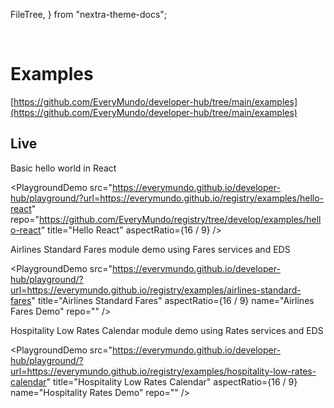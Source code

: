 ---
---

  FileTree,
} from "nextra-theme-docs";

<br />

# Examples

[https://github.com/EveryMundo/developer-hub/tree/main/examples](https://github.com/EveryMundo/developer-hub/tree/main/examples)

<FileTree>
  <FileTree.Folder name="examples/">
    <FileTree.Folder name="hello-plain-js/" />
    <FileTree.Folder name="hello-react/" />
    <FileTree.Folder name="hello-angular/" />
    <FileTree.Folder name="hello-svelte/" />
    <FileTree.Folder name="hello-vue/" />
    <FileTree.Folder name="react-with-services/" />
    <FileTree.Folder name="react-with-settings/" />
    <FileTree.Folder name="react-with-styles-css-modules/" />
    <FileTree.Folder name="react-with-styles-custom-service/" />
    <FileTree.Folder name="react-with-styles-custom-template/" />
    <FileTree.Folder name="react-with-styles-emotion-js/" />
    <FileTree.Folder name="react-with-styles-linaria/" />
    <FileTree.Folder name="react-with-styles-tailwind/" />
    <FileTree.Folder name=".../" />
  </FileTree.Folder>
</FileTree>

## Live

Basic hello world in React

<PlaygroundDemo
  src="https://everymundo.github.io/developer-hub/playground/?url=https://everymundo.github.io/registry/examples/hello-react"
  repo="https://github.com/EveryMundo/registry/tree/develop/examples/hello-react"
  title="Hello React"
  aspectRatio={16 / 9}
/>

Airlines Standard Fares module demo using Fares services and EDS

<PlaygroundDemo
  src="https://everymundo.github.io/developer-hub/playground/?url=https://everymundo.github.io/registry/examples/airlines-standard-fares"
  title="Airlines Standard Fares"
  aspectRatio={16 / 9}
  name="Airlines Fares Demo"
  repo=""
/>

Hospitality Low Rates Calendar module demo using Rates services and EDS

<PlaygroundDemo
  src="https://everymundo.github.io/developer-hub/playground/?url=https://everymundo.github.io/registry/examples/hospitality-low-rates-calendar"
  title="Hospitality Low Rates Calendar"
  aspectRatio={16 / 9}
  name="Hospitality Rates Demo"
  repo=""
/>
